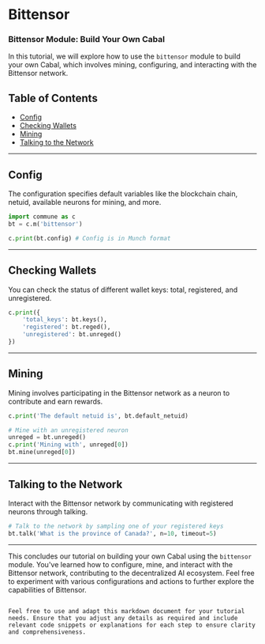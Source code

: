 # Bittensor

### Bittensor Module: Build Your Own Cabal

In this tutorial, we will explore how to use the `bittensor` module to build your own Cabal, which involves mining, configuring, and interacting with the Bittensor network.

## Table of Contents

- [Config](#config)
- [Checking Wallets](#checking-wallets)
- [Mining](#mining)
- [Talking to the Network](#talking-to-the-network)

---

## Config

The configuration specifies default variables like the blockchain chain, netuid, available neurons for mining, and more.

```python
import commune as c
bt = c.m('bittensor')

c.print(bt.config) # Config is in Munch format
```

---

## Checking Wallets

You can check the status of different wallet keys: total, registered, and unregistered.

```python
c.print({
    'total_keys': bt.keys(),
    'registered': bt.reged(),
    'unregistered': bt.unreged()
})
```

---

## Mining

Mining involves participating in the Bittensor network as a neuron to contribute and earn rewards.

```python
c.print('The default netuid is', bt.default_netuid)

# Mine with an unregistered neuron
unreged = bt.unreged()
c.print('Mining with', unreged[0])
bt.mine(unreged[0])
```

---

## Talking to the Network

Interact with the Bittensor network by communicating with registered neurons through talking.

```python
# Talk to the network by sampling one of your registered keys
bt.talk('What is the province of Canada?', n=10, timeout=5)
```

---

This concludes our tutorial on building your own Cabal using the `bittensor` module. You've learned how to configure, mine, and interact with the Bittensor network, contributing to the decentralized AI ecosystem. Feel free to experiment with various configurations and actions to further explore the capabilities of Bittensor.

```

Feel free to use and adapt this markdown document for your tutorial needs. Ensure that you adjust any details as required and include relevant code snippets or explanations for each step to ensure clarity and comprehensiveness.
```
